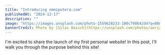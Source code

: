 ```yaml
---
title: "Introducing ommiputera.com"
publishedAt: "2024-12-17"
description: ""
image: "https://images.unsplash.com/photo-1559628233-100c798642d4?q=80&w=2540&auto=format&fit=crop&ixlib=rb-4.0.3&ixid=M3wxMjA3fDB8MHxwaG90by1wYWdlfHx8fGVufDB8fHx8fA%3D%3D"
bannerCredit: Photo by [Silas Baisch](https://unsplash.com/photos/aerial-view-of-ricefield-PvBECXDZw84)
---
```


I'm excited to share the launch of my first personal website! In this post, I'll walk you through the purpose behind this site!
